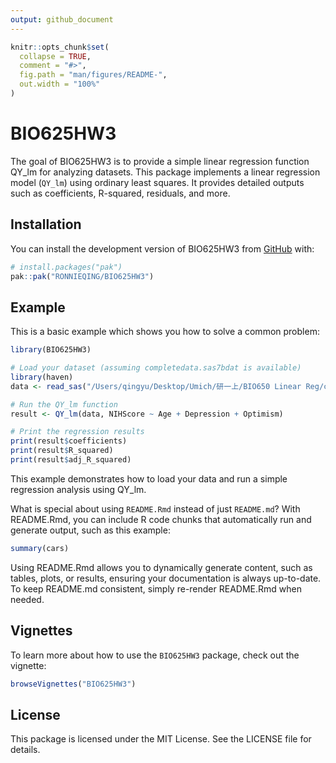 ```yaml
---
output: github_document
---
```


<!-- README.md is generated from README.Rmd. Please edit that file -->

```r
knitr::opts_chunk$set(
  collapse = TRUE,
  comment = "#>",
  fig.path = "man/figures/README-",
  out.width = "100%"
)
```

# BIO625HW3

<!-- badges: start -->
<!-- badges: end -->

The goal of BIO625HW3 is to provide a simple linear regression function QY_lm for analyzing datasets.
This package implements a linear regression model (`QY_lm`) using ordinary least squares.
It provides detailed outputs such as coefficients, R-squared, residuals, and more.


## Installation

You can install the development version of BIO625HW3 from [GitHub](https://github.com/) with:

``` r
# install.packages("pak")
pak::pak("RONNIEQING/BIO625HW3")
```

## Example

This is a basic example which shows you how to solve a common problem:

```r
library(BIO625HW3)

# Load your dataset (assuming completedata.sas7bdat is available)
library(haven)
data <- read_sas("/Users/qingyu/Desktop/Umich/研一上/BIO650 Linear Reg/completedata.sas7bdat")

# Run the QY_lm function
result <- QY_lm(data, NIHScore ~ Age + Depression + Optimism)

# Print the regression results
print(result$coefficients)
print(result$R_squared)
print(result$adj_R_squared)

```
This example demonstrates how to load your data and run a simple regression analysis using QY_lm.


What is special about using `README.Rmd` instead of just `README.md`? 
With README.Rmd, you can include R code chunks that automatically run and generate output, such as this example:

```r
summary(cars)
```
Using README.Rmd allows you to dynamically generate content, such as tables, plots, or results, ensuring your documentation is always up-to-date. To keep README.md consistent, simply re-render README.Rmd when needed.

## Vignettes

To learn more about how to use the `BIO625HW3` package, check out the vignette:

```r
browseVignettes("BIO625HW3")
```

## License
This package is licensed under the MIT License. See the LICENSE file for details.
